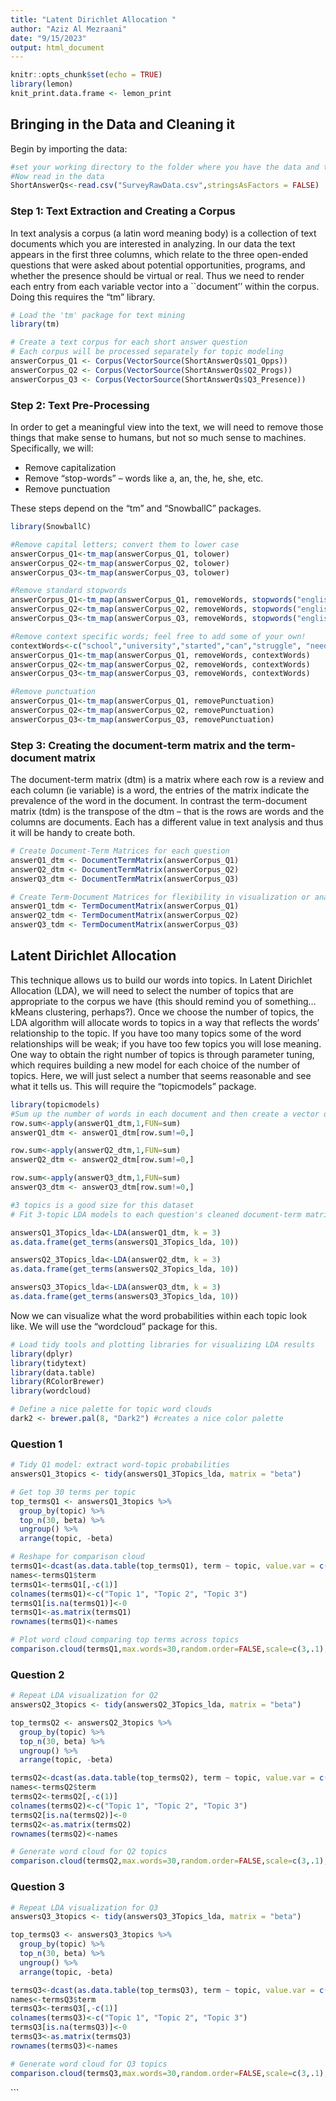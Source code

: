 ---
title: "Latent Dirichlet Allocation "
author: "Aziz Al Mezraani"
date: "9/15/2023"
output: html_document
---

```{r setup, include=FALSE}
knitr::opts_chunk$set(echo = TRUE)
library(lemon)
knit_print.data.frame <- lemon_print
```

## Bringing in the Data and Cleaning it

Begin by importing the data:
```{r data import}
#set your working directory to the folder where you have the data and the scrip
#Now read in the data
ShortAnswerQs<-read.csv("SurveyRawData.csv",stringsAsFactors = FALSE)
```

### Step 1: Text Extraction and Creating a Corpus

In text analysis a corpus (a latin word meaning body) is a collection of text documents which you are interested in analyzing. In our data the text appears in the first three columns, which relate to the three open-ended questions that were asked about potential opportunities, programs, and whether the presence should be virtual or real. Thus we need to render each entry from each variable vector into a ``document'' within the corpus. Doing this requires the "tm" library.

```{r make corpus}
# Load the 'tm' package for text mining
library(tm)

# Create a text corpus for each short answer question
# Each corpus will be processed separately for topic modeling
answerCorpus_Q1 <- Corpus(VectorSource(ShortAnswerQs$Q1_Opps))
answerCorpus_Q2 <- Corpus(VectorSource(ShortAnswerQs$Q2_Progs))
answerCorpus_Q3 <- Corpus(VectorSource(ShortAnswerQs$Q3_Presence))
```

### Step 2: Text Pre-Processing

In order to get a meaningful view into the text, we will need to remove those things that make sense to humans, but not so much sense to machines. Specifically, we will:

* Remove capitalization
* Remove "stop-words" -- words like a, an, the, he, she, etc.
* Remove punctuation

These steps depend on the "tm" and "SnowballC" packages.

```{r pre-processing}
library(SnowballC)

#Remove capital letters; convert them to lower case
answerCorpus_Q1<-tm_map(answerCorpus_Q1, tolower)
answerCorpus_Q2<-tm_map(answerCorpus_Q2, tolower)
answerCorpus_Q3<-tm_map(answerCorpus_Q3, tolower)
```

```{r remove stopwords}
#Remove standard stopwords
answerCorpus_Q1<-tm_map(answerCorpus_Q1, removeWords, stopwords("english"))
answerCorpus_Q2<-tm_map(answerCorpus_Q2, removeWords, stopwords("english"))
answerCorpus_Q3<-tm_map(answerCorpus_Q3, removeWords, stopwords("english"))

#Remove context specific words; feel free to add some of your own!
contextWords<-c("school","university","started","can","struggle", "need","also","because","music")
answerCorpus_Q1<-tm_map(answerCorpus_Q1, removeWords, contextWords)
answerCorpus_Q2<-tm_map(answerCorpus_Q2, removeWords, contextWords)
answerCorpus_Q3<-tm_map(answerCorpus_Q3, removeWords, contextWords)

#Remove punctuation
answerCorpus_Q1<-tm_map(answerCorpus_Q1, removePunctuation)
answerCorpus_Q2<-tm_map(answerCorpus_Q2, removePunctuation)
answerCorpus_Q3<-tm_map(answerCorpus_Q3, removePunctuation)
```

### Step 3: Creating the document-term matrix and the term-document matrix

The document-term matrix (dtm) is a matrix where each row is a review and each column (ie variable) is a word, the entries of the matrix indicate the prevalence of the word in the document. In contrast the term-document matrix (tdm) is the transpose of the dtm -- that is the rows are words and the columns are documents. Each has a different value in text analysis and thus it will be handy to create both.

```{r create dtm and tdm}
# Create Document-Term Matrices for each question
answerQ1_dtm <- DocumentTermMatrix(answerCorpus_Q1)
answerQ2_dtm <- DocumentTermMatrix(answerCorpus_Q2)
answerQ3_dtm <- DocumentTermMatrix(answerCorpus_Q3)

# Create Term-Document Matrices for flexibility in visualization or analysis
answerQ1_tdm <- TermDocumentMatrix(answerCorpus_Q1)
answerQ2_tdm <- TermDocumentMatrix(answerCorpus_Q2)
answerQ3_tdm <- TermDocumentMatrix(answerCorpus_Q3)
````
## Latent Dirichlet Allocation

This technique allows us to build our words into topics. In Latent Dirichlet Allocation (LDA), we will need to select the number of topics that are appropriate to the corpus we have (this should remind you of something...kMeans clustering, perhaps?). Once we choose the number of topics, the LDA algorithm will allocate words to topics in a way that reflects the words' relationship to the topic. If you have too many topics some of the word relationships will be weak; if you have too few topics you will lose meaning. One way to obtain the right number of topics is through parameter tuning, which requires building a new model for each choice of the number of topics. Here, we will just select a number that seems reasonable and see what it tells us. This will require the "topicmodels" package.

```{r LDA topics, render=lemon_print}
library(topicmodels)
#Sum up the number of words in each document and then create a vector of these sums as long as they are non-zero
row.sum<-apply(answerQ1_dtm,1,FUN=sum)
answerQ1_dtm <- answerQ1_dtm[row.sum!=0,]

row.sum<-apply(answerQ2_dtm,1,FUN=sum)
answerQ2_dtm <- answerQ2_dtm[row.sum!=0,]

row.sum<-apply(answerQ3_dtm,1,FUN=sum)
answerQ3_dtm <- answerQ3_dtm[row.sum!=0,]

#3 topics is a good size for this dataset
# Fit 3-topic LDA models to each question's cleaned document-term matrix

answersQ1_3Topics_lda<-LDA(answerQ1_dtm, k = 3)
as.data.frame(get_terms(answersQ1_3Topics_lda, 10))

answersQ2_3Topics_lda<-LDA(answerQ2_dtm, k = 3)
as.data.frame(get_terms(answersQ2_3Topics_lda, 10))

answersQ3_3Topics_lda<-LDA(answerQ3_dtm, k = 3)
as.data.frame(get_terms(answersQ3_3Topics_lda, 10))

```

Now we can visualize what the word probabilities within each topic look like. We will use the "wordcloud" package for this.

```{r LDA visualization}
# Load tidy tools and plotting libraries for visualizing LDA results
library(dplyr)
library(tidytext)
library(data.table)
library(RColorBrewer)
library(wordcloud)

# Define a nice palette for topic word clouds
dark2 <- brewer.pal(8, "Dark2") #creates a nice color palette
```

### Question 1

```{r Question 1 LDA Viz}
# Tidy Q1 model: extract word-topic probabilities
answersQ1_3topics <- tidy(answersQ1_3Topics_lda, matrix = "beta")

# Get top 30 terms per topic
top_termsQ1 <- answersQ1_3topics %>%
  group_by(topic) %>%
  top_n(30, beta) %>%
  ungroup() %>%
  arrange(topic, -beta)

# Reshape for comparison cloud
termsQ1<-dcast(as.data.table(top_termsQ1), term ~ topic, value.var = c("beta"))
names<-termsQ1$term
termsQ1<-termsQ1[,-c(1)]
colnames(termsQ1)<-c("Topic 1", "Topic 2", "Topic 3")
termsQ1[is.na(termsQ1)]<-0
termsQ1<-as.matrix(termsQ1)
rownames(termsQ1)<-names

# Plot word cloud comparing top terms across topics
comparison.cloud(termsQ1,max.words=30,random.order=FALSE,scale=c(3,.1),title.size=1.4)

```

### Question 2

```{r Question 2 LDA Viz}
# Repeat LDA visualization for Q2
answersQ2_3topics <- tidy(answersQ2_3Topics_lda, matrix = "beta")

top_termsQ2 <- answersQ2_3topics %>%
  group_by(topic) %>%
  top_n(30, beta) %>%
  ungroup() %>%
  arrange(topic, -beta)

termsQ2<-dcast(as.data.table(top_termsQ2), term ~ topic, value.var = c("beta"))
names<-termsQ2$term
termsQ2<-termsQ2[,-c(1)]
colnames(termsQ2)<-c("Topic 1", "Topic 2", "Topic 3")
termsQ2[is.na(termsQ2)]<-0
termsQ2<-as.matrix(termsQ2)
rownames(termsQ2)<-names

# Generate word cloud for Q2 topics
comparison.cloud(termsQ2,max.words=30,random.order=FALSE,scale=c(3,.1),,title.size=1.4)

```

### Question 3

```{r Question 3 LDA Viz}
# Repeat LDA visualization for Q3
answersQ3_3topics <- tidy(answersQ3_3Topics_lda, matrix = "beta")

top_termsQ3 <- answersQ3_3topics %>%
  group_by(topic) %>%
  top_n(30, beta) %>%
  ungroup() %>%
  arrange(topic, -beta)

termsQ3<-dcast(as.data.table(top_termsQ3), term ~ topic, value.var = c("beta"))
names<-termsQ3$term
termsQ3<-termsQ3[,-c(1)]
colnames(termsQ3)<-c("Topic 1", "Topic 2", "Topic 3")
termsQ3[is.na(termsQ3)]<-0
termsQ3<-as.matrix(termsQ3)
rownames(termsQ3)<-names

# Generate word cloud for Q3 topics
comparison.cloud(termsQ3,max.words=30,random.order=FALSE,scale=c(3,.1),,title.size=1.4)

```
```
